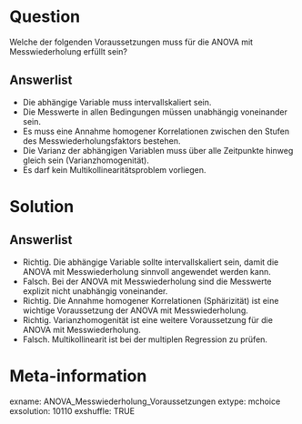Question
========
Welche der folgenden Voraussetzungen muss für die ANOVA mit Messwiederholung erfüllt sein?

Answerlist
----------
* Die abhängige Variable muss intervallskaliert sein.
* Die Messwerte in allen Bedingungen müssen unabhängig voneinander sein.
* Es muss eine Annahme homogener Korrelationen zwischen den Stufen des Messwiederholungsfaktors bestehen.
* Die Varianz der abhängigen Variablen muss über alle Zeitpunkte hinweg gleich sein (Varianzhomogenität).
* Es darf kein Multikollinearitätsproblem vorliegen. 

Solution
========
Answerlist
----------
* Richtig. Die abhängige Variable sollte intervallskaliert sein, damit die ANOVA mit Messwiederholung sinnvoll angewendet werden kann.
* Falsch. Bei der ANOVA mit Messwiederholung sind die Messwerte explizit nicht unabhängig voneinander.
* Richtig. Die Annahme homogener Korrelationen (Sphärizität) ist eine wichtige Voraussetzung der ANOVA mit Messwiederholung.
* Richtig. Varianzhomogenität ist eine weitere Voraussetzung für die ANOVA mit Messwiederholung.
* Falsch. Multikollinearit ist bei der multiplen Regression zu prüfen. 

Meta-information
================
exname: ANOVA_Messwiederholung_Voraussetzungen
extype: mchoice 
exsolution: 10110
exshuffle: TRUE